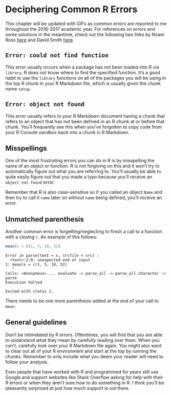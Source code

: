 # Deciphering Common R Errors {#errors}

This chapter will be updated with GIFs as common errors are reported to me throughout the 2016-2017 academic year.  For references on errors and some solutions in the meantime, check out the following two links by Noam Ross [here](https://github.com/noamross/zero-dependency-problems/blob/master/misc/stack-overflow-common-r-errors.md) and David Smith [here](http://blog.revolutionanalytics.com/2015/03/the-most-common-r-error-messages.html).

## `Error: could not find function`

This error usually occurs when a package has not been loaded into R via `library`.  R does not know
where to find the specified function.  It's a good habit to use the `library` functions on all of the packages you will be using in the top R chunk in your R Markdown file, which is usually given the chunk name `setup`.

## `Error: object not found`

This error usually refers to your R Markdown document having a chunk that refers to an object that has not been defined in an R chunk at or before that chunk.  You'll frequently see this when you've forgotten to copy code from your R Console sandbox back into a chunk in R Markdown.

## Misspellings

One of the most frustrating errors you can do in R is by misspelling the name of an object or function.  R is not forgiving on this and it won't try to automatically figure out what you are referring to.  You'll usually be able to quite easily figure out that you made a typo because you'll receive an `object not found` error.

Remember that R is also case-sensitive so if you called an object `Name` and then try to call it `name` later on without `name` being defined, you'll receive an error.

## Unmatched parenthesis

Another common error is forgetting/neglecting to finish a call to a function with a closing `)`.  An example of this follows:

```r
mean(x = c(1, 5, 10, 52)
```

```
Error in parse(text = x, srcfile = src) : 
  <text>:2:0: unexpected end of input
1: mean(x = c(1, 5, 10, 52)
   ^
Calls: <Anonymous> ... evaluate -> parse_all -> parse_all.character -> parse
Execution halted

Exited with status 1.
```

There needs to be one more parenthesis added at the end of your call to `mean`.

## General guidelines

Don't be intimidated by R errors.  Oftentimes, you will find that you are able to understand what they mean by carefully reading over them.  When you can't, carefully look over your R Markdown file again.  You might also want to clear out all of your R environment and start at the top by running the chunks.  Remember to only include what you deem your reader will need to follow your analysis.

Even people that have worked with R and programmed for years still use Google and support websites like Stack Overflow asking for help with their R errors or when they aren't sure how to do something in R.  I think you'll be pleasantly surprised at just how much support is out there.
